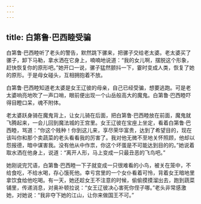 ```yaml
---
---
---
```

title: 白第鲁·巴西睦受骗
---




白第鲁·巴西睦听了老头的警告，默然跳下骡来，把骡子交给老太婆。老太婆买了骡子，卸下马勒，拿水洒在它身上，喃喃地说道：“我的女儿啊，摆脱这个形象，赶快恢复你的原形吧。”她开口一说，骡子猛然颤抖一下，霎时变成人类，恢复了她的原形。于是母女碰头，互相拥抱着不放。

白第鲁·巴西睦知道老太婆是女王辽彼的母亲，自己已经受骗，想要逃跑。可是老太婆响亮地吹了一声口哨，眼前便出现一个山岳般高大的魔鬼。白第鲁·巴西睦吓得目瞪口呆，魂不附体。

老太婆跃身骑在魔鬼背上，让女儿骑在后面，把白第鲁·巴西睦放在前面，魔鬼就飞腾起来，一会儿回到魔法城的王宫里。女王辽彼在宝座上坐定，看着白第鲁·巴西睦，骂道：“你这个贱种！你到这儿来，享尽荣华富贵，达到了希望目的，现在该叫你和那个卖蔬菜的老头看看我的厉害了。我对他无微不至地关怀照顾，他却以怨报德，暗中谋害我。没有他从中作祟，你这个坏蛋是不可能达到目的的。”她说着取水洒在他身上，说道：“离开人形，马上变成一只最丑恶的飞鸟吧。”

她刚说完咒语，白第鲁·巴西睦一下子就变成一只很难看的小鸟，被关在笼中，不给食吃，不给水喝，存心饿死他。幸亏宫里的一个女仆看着可怜，背着女王暗地里拿饮食给他吃喝。有一天，她还趁女王不注意的时候，偷偷摸摸溜出去，跑到蔬菜铺里，传递消息，对奥补顿拉说：“女王辽彼决心害死你侄子哪。”老头非常感激她，对她说：“我非夺下她的江山，让你来做国王不可。”